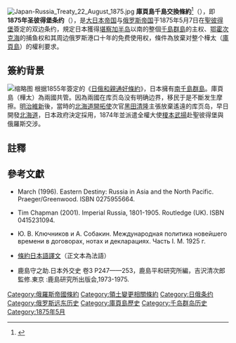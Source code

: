 [[File:Japan-Russia_Treaty_22_August_1875.jpg|thumb]]
'''庫頁島千島交換條約'''<ref>{{cite book|title=日本历史|author=浙江大学日本文化研究所|publisher=高等教育出版社|page=203|isbn=7-04-012147-6}}</ref>（{{jpn|j=樺太・千島交換条約|hg=からふと・ちしまこうかんじょうやく}}），即'''1875年圣彼得堡条约'''（{{lang-ru|Санкт-Петербургский договор с Японией (1875)}}），是[[大日本帝国|大日本帝国]]与[[俄罗斯帝国|俄罗斯帝国]]于1875年5月7日在[[聖彼得堡|聖彼得堡]]簽定的双边条约，規定日本獲得[[堪察加半岛|堪察加半岛]]以南的整個[[千島群島|千島群島]]的主权、[[鄂霍次克海|鄂霍次克海]]的捕鱼权和其周边俄罗斯港口十年的免费使用权，條件為放棄对整个樺太（[[庫頁島|庫頁島]]）的權利要求。

== 簽約背景 ==
[[File:Kurilen_und_Sachalin_1875-1945.svg|缩略图]]
根据1855年簽定的《[[日俄和親通好條約|日俄和親通好條約]]》，日本擁有[[南千島群島|南千島群島]]。庫頁島（樺太）為兩國共管。因為兩國在库页岛没有明确边界，移民于是不斷发生摩擦。[[明治維新|明治維新]]後，當時的[[北海道開拓使|北海道開拓使]]次官[[黑田清隆|黑田清隆]]主張放棄遙遠的库页岛，早日開發[[北海道|北海道]]，日本政府決定採用，1874年並派遣全權大使[[榎本武揚|榎本武揚]]赴聖彼得堡與俄羅斯交涉。

==註釋==
{{reflist}}

==參考文獻==
{{Wikisource}}
{{Wikisourcelang|ja|千島樺太兩島交換條約|庫頁島千島交換條約}}
{{Wikisourcelang|ru|Санкт-Петербургский договор с Японией (1875)|庫頁島千島交換條約}}
*{{en}}March (1996). Eastern Destiny: Russia in Asia and the North Pacific. Praeger/Greenwood. ISBN 0275955664.  
*{{en}}Tim Chapman (2001). Imperial Russia, 1801-1905. Routledge (UK). ISBN 0415231094.  
*{{ru}}Ю. В. Ключников и А. Собакин. Международная политика новейшего времени в договорах, нотах и декларациях. Часть I. М. 1925 г.
*{{ja}}[https://web.archive.org/web/20070204092638/http://list.room.ne.jp/~lawtext/1875Karafuto-Chishima.html 條約日本語譯文]（正文本為法語）
*{{ja}}鹿島守之助.日本外交史 卷3 P247——253，鹿島平和研究所編，吉沢清次郎監修.東京 :鹿島研究所出版会,1973-1975.

{{千島群島}}
{{日本的條約}}
[[Category:俄羅斯帝國條約|Category:俄羅斯帝國條約]]
[[Category:領土變更相關條約|Category:領土變更相關條約]]
[[Category:日俄条约|Category:日俄条约]]
[[Category:俄罗斯远东历史|Category:俄罗斯远东历史]]
[[Category:庫頁島歷史|Category:庫頁島歷史]]
[[Category:千岛群岛历史|Category:千岛群岛历史]]
[[Category:1875年5月|Category:1875年5月]]